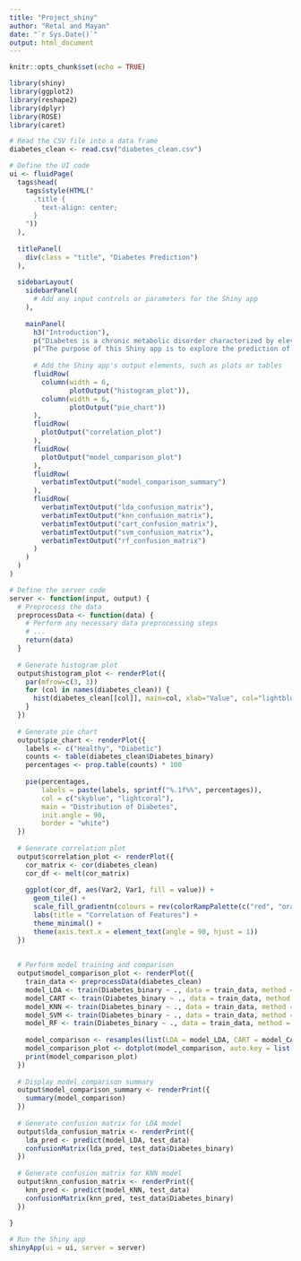 ```yaml
---
title: "Project_shiny"
author: "Retal and Mayan"
date: "`r Sys.Date()`"
output: html_document
---
```


```r
knitr::opts_chunk$set(echo = TRUE)
```

```r
library(shiny)
library(ggplot2)
library(reshape2)
library(dplyr)
library(ROSE)
library(caret)

# Read the CSV file into a data frame
diabetes_clean <- read.csv("diabetes_clean.csv")

# Define the UI code
ui <- fluidPage(
  tags$head(
    tags$style(HTML("
      .title {
        text-align: center;
      }
    "))
  ),
  
  titlePanel(
    div(class = "title", "Diabetes Prediction")
  ),
  
  sidebarLayout(
    sidebarPanel(
      # Add any input controls or parameters for the Shiny app
    ),
    
    mainPanel(
      h3("Introduction"),
      p("Diabetes is a chronic metabolic disorder characterized by elevated blood sugar levels resulting from the body's inability to produce or effectively utilize insulin. It is a growing global health concern, affecting millions of people worldwide. Diabetes poses significant dangers to individuals, as it can lead to various complications, including heart disease, kidney failure, nerve damage, and blindness. Timely detection and management of diabetes are crucial for preventing these complications and improving the quality of life for those affected."),
      p("The purpose of this Shiny app is to explore the prediction of diabetes using machine learning techniques. By analyzing a diverse range of patient health data, we can develop models that can accurately predict the risk of diabetes. Early detection and accurate prediction of diabetes risk are essential for effective prevention and management of the disease."),
      
      # Add the Shiny app's output elements, such as plots or tables
      fluidRow(
        column(width = 6,
               plotOutput("histogram_plot")),
        column(width = 6,
               plotOutput("pie_chart"))
      ),
      fluidRow(
        plotOutput("correlation_plot")
      ),
      fluidRow(
        plotOutput("model_comparison_plot")
      ),
      fluidRow(
        verbatimTextOutput("model_comparison_summary")
      ),
      fluidRow(
        verbatimTextOutput("lda_confusion_matrix"),
        verbatimTextOutput("knn_confusion_matrix"),
        verbatimTextOutput("cart_confusion_matrix"),
        verbatimTextOutput("svm_confusion_matrix"),
        verbatimTextOutput("rf_confusion_matrix")
      )
    )
  )
)

# Define the server code
server <- function(input, output) {
  # Preprocess the data
  preprocessData <- function(data) {
    # Perform any necessary data preprocessing steps
    # ...
    return(data)
  }
  
  # Generate histogram plot
  output$histogram_plot <- renderPlot({
    par(mfrow=c(3, 3))
    for (col in names(diabetes_clean)) {
      hist(diabetes_clean[[col]], main=col, xlab="Value", col="lightblue", border="black")
    }
  })
  
  # Generate pie chart
  output$pie_chart <- renderPlot({
    labels <- c("Healthy", "Diabetic")
    counts <- table(diabetes_clean$Diabetes_binary)
    percentages <- prop.table(counts) * 100
    
    pie(percentages, 
        labels = paste(labels, sprintf("%.1f%%", percentages)), 
        col = c("skyblue", "lightcoral"), 
        main = "Distribution of Diabetes",
        init.angle = 90,
        border = "white")
  })
  
  # Generate correlation plot
  output$correlation_plot <- renderPlot({
    cor_matrix <- cor(diabetes_clean)
    cor_df <- melt(cor_matrix)
    
    ggplot(cor_df, aes(Var2, Var1, fill = value)) +
      geom_tile() +
      scale_fill_gradientn(colours = rev(colorRampPalette(c("red", "orange", "yellow"))(100))) +
      labs(title = "Correlation of Features") +
      theme_minimal() +
      theme(axis.text.x = element_text(angle = 90, hjust = 1))
  })
  
  
  # Perform model training and comparison
  output$model_comparison_plot <- renderPlot({
    train_data <- preprocessData(diabetes_clean)
    model_LDA <- train(Diabetes_binary ~ ., data = train_data, method = "lda", trControl = control, metric = metric)
    model_CART <- train(Diabetes_binary ~ ., data = train_data, method = "rpart", trControl = control, metric = metric)
    model_KNN <- train(Diabetes_binary ~ ., data = train_data, method = "knn", trControl = control, metric = metric)
    model_SVM <- train(Diabetes_binary ~ ., data = train_data, method = "svmRadial", trControl = control, metric = metric)
    model_RF <- train(Diabetes_binary ~ ., data = train_data, method = "rf", trControl = control, metric = metric)
    
    model_comparison <- resamples(list(LDA = model_LDA, CART = model_CART, KNN = model_KNN, SVM = model_SVM, RF = model_RF))
    model_comparison_plot <- dotplot(model_comparison, auto.key = list(columns = 5))
    print(model_comparison_plot)
  })
  
  # Display model comparison summary
  output$model_comparison_summary <- renderPrint({
    summary(model_comparison)
  })
  
  # Generate confusion matrix for LDA model
  output$lda_confusion_matrix <- renderPrint({
    lda_pred <- predict(model_LDA, test_data)
    confusionMatrix(lda_pred, test_data$Diabetes_binary)
  })
  
  # Generate confusion matrix for KNN model
  output$knn_confusion_matrix <- renderPrint({
    knn_pred <- predict(model_KNN, test_data)
    confusionMatrix(knn_pred, test_data$Diabetes_binary)
  })
  
}

# Run the Shiny app
shinyApp(ui = ui, server = server)
```

